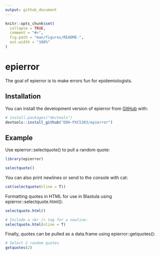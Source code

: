 ```yaml
---
output: github_document
---
```


<!-- README.md is generated from README.Rmd. Please edit that file -->

```r
knitr::opts_chunk$set(
  collapse = TRUE,
  comment = "#>",
  fig.path = "man/figures/README-",
  out.width = "100%"
)
```

# epierror

<!-- badges: start -->
<!-- badges: end -->

The goal of epierror is to make errors fun for epidemiologists.

## Installation

You can install the development version of epierror from [GitHub](https://github.com/DOH-PXC5303/epierror.git) with:

``` r
# install.packages("devtools")
devtools::install_github("DOH-PXC5303/epierror")
```

## Example

Use epierror::selectquote() to pull a random quote:

```r
library(epierror)

selectquote()

```

You can also print newlines or send to the console with cat:

```r
cat(selectquote(nline = T))
```

Formatting quotes in HTML for use in Blastula using epierror::selectquote.html():

```r
selectquote.html()

# Include a <br /> tag for a newline:
selectquote.html(nline = T)
```

Finally, quotes can be pulled as a data.frame using epierror::getquotes():

```r
# Select 2 random quotes
getquotes(2)
```
